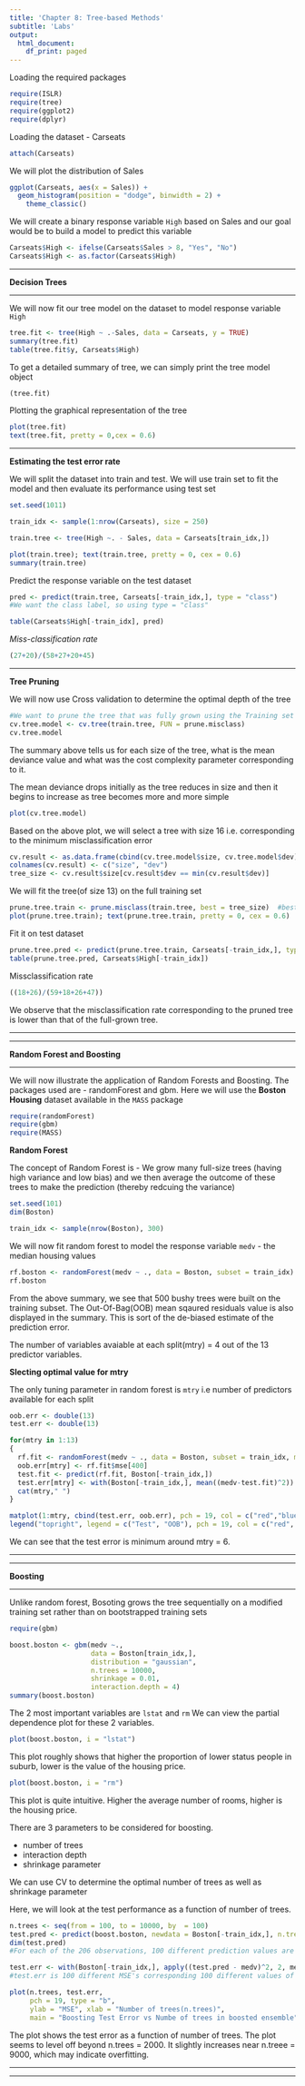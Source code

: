 ```yaml
---
title: 'Chapter 8: Tree-based Methods'
subtitle: 'Labs'
output:
  html_document:
    df_print: paged
---
```


Loading the required packages
```r
require(ISLR)
require(tree)
require(ggplot2)
require(dplyr)
```

Loading the dataset - Carseats
```r
attach(Carseats)
```


We will plot the distribution of Sales
```r
ggplot(Carseats, aes(x = Sales)) +
  geom_histogram(position = "dodge", binwidth = 2) +
    theme_classic()
```

We will create a binary response variable `High` based on Sales and our goal would be to build a model to predict this variable

```r
Carseats$High <- ifelse(Carseats$Sales > 8, "Yes", "No")
Carseats$High <- as.factor(Carseats$High)
```

***

**Decision Trees**

***

We will now fit our tree model on the dataset to model response variable `High`
```r
tree.fit <- tree(High ~ .-Sales, data = Carseats, y = TRUE)
summary(tree.fit)
table(tree.fit$y, Carseats$High)
```

To get a detailed summary of tree, we can simply print the tree model object
```r
(tree.fit)
```

Plotting the graphical representation of the tree
```r
plot(tree.fit)
text(tree.fit, pretty = 0,cex = 0.6)
```
***

**Estimating the test error rate**

We will split the dataset into train and test. 
We will use train set to fit the model and then evaluate its performance using test set
```r
set.seed(1011)

train_idx <- sample(1:nrow(Carseats), size = 250)

train.tree <- tree(High ~. - Sales, data = Carseats[train_idx,])

plot(train.tree); text(train.tree, pretty = 0, cex = 0.6)
summary(train.tree)
```

Predict the response variable on the test dataset
```r
pred <- predict(train.tree, Carseats[-train_idx,], type = "class")  
#We want the class label, so using type = "class"

table(Carseats$High[-train_idx], pred)
```

*Miss-classification rate*
```r
(27+20)/(58+27+20+45)
```

***

**Tree Pruning**

We will now use Cross validation to determine the optimal depth of the tree
```r
#We want to prune the tree that was fully grown using the Training set
cv.tree.model <- cv.tree(train.tree, FUN = prune.misclass) 
cv.tree.model
```
The summary above tells us for each size of the tree, what is the mean deviance value and what was the cost complexity parameter corresponding to it.

The mean deviance drops initially as the tree reduces in size and then it begins to increase as tree becomes more and more simple

```r
plot(cv.tree.model)
```

Based on the above plot, we will select a tree with size 16 i.e. corresponding to the minimum misclassification error

```r
cv.result <- as.data.frame(cbind(cv.tree.model$size, cv.tree.model$dev))
colnames(cv.result) <- c("size", "dev")
tree_size <- cv.result$size[cv.result$dev == min(cv.result$dev)]
```

We will fit the tree(of size 13) on the full training set
```r
prune.tree.train <- prune.misclass(train.tree, best = tree_size)  #best = #of terminal nodes
plot(prune.tree.train); text(prune.tree.train, pretty = 0, cex = 0.6)
```

Fit it on test dataset

```r
prune.tree.pred <- predict(prune.tree.train, Carseats[-train_idx,], type = "class")
table(prune.tree.pred, Carseats$High[-train_idx])
```
Missclassification rate
```r
((18+26)/(59+18+26+47))
```
We observe that the misclassification rate corresponding to the pruned tree is lower than that of the full-grown tree.

***

***

**Random Forest and Boosting**

***

We will now illustrate the application of Random Forests and Boosting. 
The packages used are - randomForest and gbm. Here we will use the **Boston Housing** dataset available in the `MASS` package

```r
require(randomForest)
require(gbm)
require(MASS)
```

**Random Forest**

The concept of Random Forest is - We grow many full-size trees (having high variance and low bias) and we then average the outcome of these trees to make the prediction (thereby redcuing the variance)

```r
set.seed(101)
dim(Boston)

train_idx <- sample(nrow(Boston), 300)

```

We will now fit random forest to model the response variable `medv` - the median housing values

```r
rf.boston <- randomForest(medv ~ ., data = Boston, subset = train_idx)
rf.boston
```

From the above summary, we see that 500 bushy trees were built on the training subset.
The Out-Of-Bag(OOB) mean sqaured residuals value is also displayed in the summary.
This is sort of the de-biased estimate of the prediction error.

The number of variables avaiable at each split(mtry) = 4 out of the 13 predictor variables.

**Slecting optimal value for mtry**

The only tuning parameter in random forest is `mtry` i.e number of predictors available for each split

```r
oob.err <- double(13)
test.err <- double(13)

for(mtry in 1:13)
{
  rf.fit <- randomForest(medv ~ ., data = Boston, subset = train_idx, mtry = mtry , ntree = 400)
  oob.err[mtry] <- rf.fit$mse[400]
  test.fit <- predict(rf.fit, Boston[-train_idx,])
  test.err[mtry] <- with(Boston[-train_idx,], mean((medv-test.fit)^2))
  cat(mtry," ")
}
```

```r
matplot(1:mtry, cbind(test.err, oob.err), pch = 19, col = c("red","blue"), type = "b", ylab = "MSE")
legend("topright", legend = c("Test", "OOB"), pch = 19, col = c("red", "blue"))
```
We can see that the test error is minimum around mtry = 6. 

***

***

**Boosting**

***

Unlike random forest, Bosoting grows the tree sequentially on a modified training set rather than on bootstrapped training sets

```r
require(gbm)
```

```r
boost.boston <- gbm(medv ~., 
                    data = Boston[train_idx,], 
                    distribution = "gaussian",
                    n.trees = 10000,
                    shrinkage = 0.01,
                    interaction.depth = 4)
summary(boost.boston)
```
The 2 most important variables are `lstat` and `rm`
We can view the partial dependence plot for these 2 variables.

```r
plot(boost.boston, i = "lstat")
```
This plot roughly shows that higher the proportion of lower status people in suburb, lower is the value of the housing price.

```r
plot(boost.boston, i = "rm")
```
This plot is quite intuitive. Higher the average number of rooms, higher is the housing price.


There are 3 parameters to be considered for boosting.

* number of trees
* interaction depth
* shrinkage parameter

We can use CV to determine the optimal number of trees as well as shrinkage parameter

Here, we will look at the test performance as a function of number of trees.


```r
n.trees <- seq(from = 100, to = 10000, by  = 100)
test.pred <- predict(boost.boston, newdata = Boston[-train_idx,], n.trees = n.trees)
dim(test.pred)
#For each of the 206 observations, 100 different prediction values are produced
```

```r
test.err <- with(Boston[-train_idx,], apply((test.pred - medv)^2, 2, mean ))
#test.err is 100 different MSE's corresponding 100 different values of n.trees
```

```r
plot(n.trees, test.err, 
     pch = 19, type = "b",
     ylab = "MSE", xlab = "Number of trees(n.trees)",
     main = "Boosting Test Error vs Numbe of trees in boosted ensemble")abline(h = min(test.err))
```

The plot shows the test error as a function of number of trees. The plot seems to level off beyond n.trees = 2000. It slightly increases near n.treee = 9000, which may indicate overfitting.

***

***





